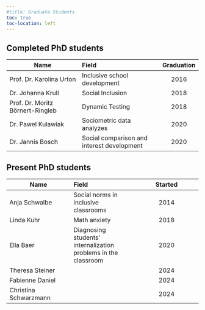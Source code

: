 ```yaml
---
#title: Graduate Students
toc: true
toc-location: left
---
```


<!-- ![](images/phdhats.webp){fig-align="center"} -->

::: panel-tabset
## Completed PhD students

| Name | Field | Graduation |
|----|:---|:--:|
| Prof. Dr. Karolina Urton | Inclusive school development | 2016 |
| Dr. Johanna Krull | Social Inclusion | 2018 |
| Prof. Dr. Moritz Börnert-Ringleb | Dynamic Testing | 2018 |
| Dr. Pawel Kulawiak | Sociometric data analyzes | 2020 |
| Dr. Jannis Bosch | Social comparison and interest development | 2020 |

## Present PhD students

| Name | Field | Started |
|----|:---|:--:|
| Anja Schwalbe | Social norms in inclusive classrooms | 2014 |
| Linda Kuhr | Math anxiety | 2018 |
| Ella Baer | Diagnosing students' internalization problems in the classroom | 2020 |
| Theresa Steiner |  | 2024 |
| Fabienne Daniel |  | 2024 |
| Christina Schwarzmann |  | 2024 |
:::
